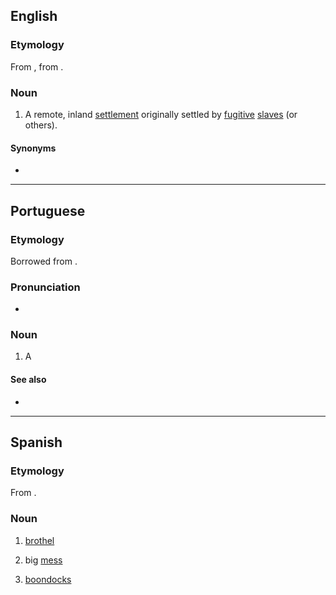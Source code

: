 {{also|Quilombo}}
==English==
{{wikipedia}}

===Etymology===
From {{etyl|pt|en}} {{m|pt|quilombo}}, from {{etyl|kmb|en}} {{m|kmb|kilombo}}.

===Noun===
{{en-noun}}

# {{lb|en|historical|in Brazil}} A remote, inland [[settlement]] originally settled by [[fugitive]] [[slave]]s (or others).

====Synonyms====
* {{l|en|palenque}}

----

==Portuguese==

===Etymology===
Borrowed from {{bor|pt|kmb|kilombo}}.

===Pronunciation===
* {{a|Brazil}} {{IPA|[kiˈlõbu]|lang=pt}}

===Noun===
{{pt-noun|m}}

# A {{l|en|quilombo}}

====See also====
* {{l|pt|mocambo}}

----

==Spanish==

===Etymology===
From {{etyl|pt|es}} {{m|pt|quilombo}}.

===Noun===
{{es-noun|m}}

# {{lb|es|Argentina}} [[brothel]]
# {{lb|es|Argentina}} big [[mess]]
# {{lb|es|Venezuela}} [[boondocks]]